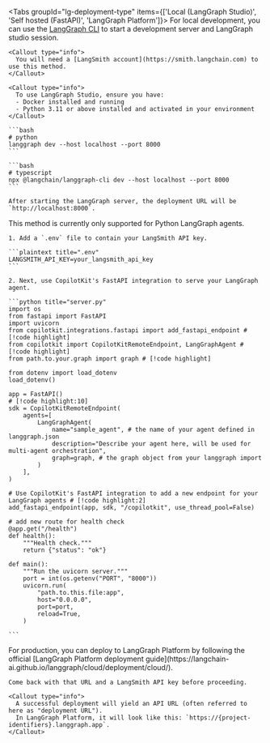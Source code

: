 <Tabs groupId="lg-deployment-type" items={['Local (LangGraph Studio)', 'Self hosted (FastAPI)', 'LangGraph Platform']}>
  <Tab value="Local (LangGraph Studio)">
    For local development, you can use the [LangGraph CLI](https://langchain-ai.github.io/langgraph/cloud/reference/cli/) to start a development server and LangGraph studio session.

    <Callout type="info">
      You will need a [LangSmith account](https://smith.langchain.com) to use this method.
    </Callout>

    <Callout type="info">
      To use LangGraph Studio, ensure you have:
      - Docker installed and running
      - Python 3.11 or above installed and activated in your environment
    </Callout>

    ```bash
    # python
    langgraph dev --host localhost --port 8000 
    ```

    ```bash
    # typescript
    npx @langchain/langgraph-cli dev --host localhost --port 8000
    ```

    After starting the LangGraph server, the deployment URL will be `http://localhost:8000`.
  </Tab>

  <Tab value="Self hosted (FastAPI)">
    <Callout type="info">
      This method is currently only supported for Python LangGraph agents.
    </Callout>

    1. Add a `.env` file to contain your LangSmith API key.

    ```plaintext title=".env"
    LANGSMITH_API_KEY=your_langsmith_api_key
    ```
    
    2. Next, use CopilotKit's FastAPI integration to serve your LangGraph agent.

    ```python title="server.py"
    import os
    from fastapi import FastAPI
    import uvicorn
    from copilotkit.integrations.fastapi import add_fastapi_endpoint # [!code highlight]
    from copilotkit import CopilotKitRemoteEndpoint, LangGraphAgent # [!code highlight]
    from path.to.your.graph import graph # [!code highlight]
    
    from dotenv import load_dotenv
    load_dotenv()

    app = FastAPI()
    # [!code highlight:10]
    sdk = CopilotKitRemoteEndpoint(
        agents=[
            LangGraphAgent(
                name="sample_agent", # the name of your agent defined in langgraph.json
                description="Describe your agent here, will be used for multi-agent orchestration",
                graph=graph, # the graph object from your langgraph import
            )
        ],
    )

    # Use CopilotKit's FastAPI integration to add a new endpoint for your LangGraph agents # [!code highlight:2]
    add_fastapi_endpoint(app, sdk, "/copilotkit", use_thread_pool=False)

    # add new route for health check
    @app.get("/health")
    def health():
        """Health check."""
        return {"status": "ok"}

    def main():
        """Run the uvicorn server."""
        port = int(os.getenv("PORT", "8000"))
        uvicorn.run(
            "path.to.this.file:app",
            host="0.0.0.0",
            port=port,
            reload=True,
        )

    ```
  </Tab>

  <Tab value="LangGraph Platform">
    For production, you can deploy to LangGraph Platform by following the official [LangGraph Platform deployment guide](https://langchain-ai.github.io/langgraph/cloud/deployment/cloud/).

    Come back with that URL and a LangSmith API key before proceeding.

    <Callout type="info">
      A successful deployment will yield an API URL (often referred to here as "deployment URL").
      In LangGraph Platform, it will look like this: `https://{project-identifiers}.langgraph.app`.
    </Callout>
  </Tab>
</Tabs>

